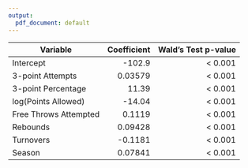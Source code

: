 ```yaml
---
output:
  pdf_document: default
---
```


| Variable              | Coefficient | Wald's Test p-value |
|-----------------------|------------:|--------------------:|
| Intercept             |      -102.9 |            \< 0.001 |
| 3-point Attempts      |     0.03579 |            \< 0.001 |
| 3-point Percentage    |       11.39 |            \< 0.001 |
| log(Points Allowed)   |      -14.04 |            \< 0.001 |
| Free Throws Attempted |      0.1119 |            \< 0.001 |
| Rebounds              |     0.09428 |            \< 0.001 |
| Turnovers             |     -0.1181 |            \< 0.001 |
| Season                |     0.07841 |            \< 0.001 |

